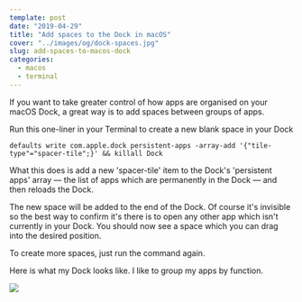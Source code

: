 ```yaml
---
template: post
date: "2019-04-29"
title: "Add spaces to the Dock in macOS"
cover: "../images/og/dock-spaces.jpg"
slug: add-spaces-to-macos-dock
categories:
  - macos
  - terminal
---
```


If you want to take greater control of how apps are organised on your macOS Dock, a great way is to add spaces between groups of apps.

Run this one-liner in your Terminal to create a new blank space in your Dock

```shell
defaults write com.apple.dock persistent-apps -array-add '{"tile-type"="spacer-tile";}' && killall Dock
```

What this does is add a new 'spacer-tile' item to the Dock's 'persistent apps' array &mdash; the list of apps which are permanently in the Dock &mdash; and then reloads the Dock.

The new space will be added to the end of the Dock. Of course it's invisible so the best way to confirm it's there is to open any other app which isn't currently in your Dock. You should now see a space which you can drag into the desired position.

To create more spaces, just run the command again.

Here is what my Dock looks like. I like to group my apps by function.

![](macos-dock.png)

